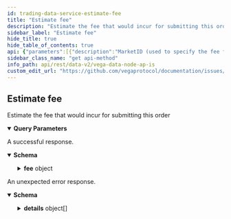 ```yaml
---
id: trading-data-service-estimate-fee
title: "Estimate fee"
description: "Estimate the fee that would incur for submitting this order"
sidebar_label: "Estimate fee"
hide_title: true
hide_table_of_contents: true
api: {"parameters":[{"description":"MarketID (used to specify the fee factors).","in":"query","name":"marketId","required":false,"schema":{"type":"string"}},{"description":"Price (the price at which the order could trade).","in":"query","name":"price","required":false,"schema":{"type":"string"}},{"description":"Size (the size at which the order could eventually trade).","in":"query","name":"size","required":false,"schema":{"format":"uint64","type":"string"}}],"responses":{"200":{"content":{"application/json":{"schema":{"properties":{"fee":{"title":"Summary of the estimated fees for this order if it were to trade now","properties":{"infrastructureFee":{"title":"Fee amount paid for maintaining the Vega infrastructure","type":"string"},"liquidityFee":{"title":"Fee amount paid to market makers","type":"string"},"makerFee":{"title":"Fee amount paid to the non-aggressive party of the trade","type":"string"}},"type":"object"}},"title":"Response to a EstimateFeeRequest, containing the estimated fees for a given order","type":"object"}}},"description":"A successful response."},"default":{"content":{"application/json":{"schema":{"properties":{"code":{"format":"int32","type":"integer"},"details":{"items":{"additionalProperties":{},"properties":{"@type":{"type":"string"}},"type":"object"},"type":"array"},"message":{"type":"string"}},"type":"object"}}},"description":"An unexpected error response."}},"tags":["TradingDataService"],"description":"Estimate the fee that would incur for submitting this order","operationId":"TradingDataService_EstimateFee","method":"get","path":"/api/v2/estimate/fee","servers":[{"url":"https://api.n08.testnet.vega.xyz","description":"n08 (data node)"},{"url":"https://api.n09.testnet.vega.xyz","description":"n09 (data node)"},{"url":"https://api.n11.testnet.vega.xyz","description":"n11 (data node)"},{"url":"https://api.n12.testnet.vega.xyz","description":"n12 (data node)"}],"info":{"title":"Vega data node APIs","version":"v0.66.1"},"postman":{"name":"Estimate fee","description":{"content":"Estimate the fee that would incur for submitting this order","type":"text/plain"},"url":{"path":["api","v2","estimate","fee"],"host":["{{baseUrl}}"],"query":[{"disabled":false,"description":{"content":"MarketID (used to specify the fee factors).","type":"text/plain"},"key":"marketId","value":""},{"disabled":false,"description":{"content":"Price (the price at which the order could trade).","type":"text/plain"},"key":"price","value":""},{"disabled":false,"description":{"content":"Size (the size at which the order could eventually trade).","type":"text/plain"},"key":"size","value":""}],"variable":[]},"header":[{"key":"Accept","value":"application/json"}],"method":"GET"}}
sidebar_class_name: "get api-method"
info_path: api/rest/data-v2/vega-data-node-ap-is
custom_edit_url: "https://github.com/vegaprotocol/documentation/issues/new?labels=documentation&title=[Documentation] Requesting changes to 'Estimate fee' (trading-data-service-estimate-fee)"
---
```



## Estimate fee



Estimate the fee that would incur for submitting this order

<details style={{"marginBottom":"1rem"}} data-collapsed={false} open={true}><summary style={{}}><strong>Query Parameters</strong></summary><div><ul><ParamsItem className={"paramsItem"} param={{"description":"MarketID (used to specify the fee factors).","in":"query","name":"marketId","required":false,"schema":{"type":"string"}}}></ParamsItem><ParamsItem className={"paramsItem"} param={{"description":"Price (the price at which the order could trade).","in":"query","name":"price","required":false,"schema":{"type":"string"}}}></ParamsItem><ParamsItem className={"paramsItem"} param={{"description":"Size (the size at which the order could eventually trade).","in":"query","name":"size","required":false,"schema":{"format":"uint64","type":"string"}}}></ParamsItem></ul></div></details><div><ApiTabs><TabItem label={"200"} value={"200"}><div>

A successful response.

</div><div><MimeTabs schemaType={"response"}><TabItem label={"application/json"} value={"application/json"}><SchemaTabs><TabItem label={"Schema"} value={"Schema"}><details style={{}} data-collapsed={false} open={true}><summary style={{"textAlign":"left"}}><strong>Schema</strong></summary><div style={{"textAlign":"left","marginLeft":"1rem"}}></div><ul style={{"marginLeft":"1rem"}}><SchemaItem collapsible={true} className={"schemaItem"}><details style={{}}><summary style={{}}><strong>fee</strong><span style={{"opacity":"0.6"}}> object</span></summary><div style={{"marginLeft":"1rem"}}><SchemaItem collapsible={false} name={"infrastructureFee"} required={false} schemaDescription={undefined} schemaName={"Fee amount paid for maintaining the Vega infrastructure"} qualifierMessage={undefined} defaultValue={undefined}></SchemaItem><SchemaItem collapsible={false} name={"liquidityFee"} required={false} schemaDescription={undefined} schemaName={"Fee amount paid to market makers"} qualifierMessage={undefined} defaultValue={undefined}></SchemaItem><SchemaItem collapsible={false} name={"makerFee"} required={false} schemaDescription={undefined} schemaName={"Fee amount paid to the non-aggressive party of the trade"} qualifierMessage={undefined} defaultValue={undefined}></SchemaItem></div></details></SchemaItem></ul></details></TabItem><TabItem label={"Example (from schema)"} value={"Example (from schema)"}><ResponseSamples responseExample={"{\n  \"fee\": {\n    \"infrastructureFee\": \"string\",\n    \"liquidityFee\": \"string\",\n    \"makerFee\": \"string\"\n  }\n}"} language={"json"}></ResponseSamples></TabItem></SchemaTabs></TabItem></MimeTabs></div></TabItem><TabItem label={"default"} value={"default"}><div>

An unexpected error response.

</div><div><MimeTabs schemaType={"response"}><TabItem label={"application/json"} value={"application/json"}><SchemaTabs><TabItem label={"Schema"} value={"Schema"}><details style={{}} data-collapsed={false} open={true}><summary style={{"textAlign":"left"}}><strong>Schema</strong></summary><div style={{"textAlign":"left","marginLeft":"1rem"}}></div><ul style={{"marginLeft":"1rem"}}><SchemaItem collapsible={false} name={"code"} required={false} schemaDescription={undefined} schemaName={"int32"} qualifierMessage={undefined} defaultValue={undefined}></SchemaItem><SchemaItem collapsible={true} className={"schemaItem"}><details style={{}}><summary style={{}}><strong>details</strong><span style={{"opacity":"0.6"}}> object[]</span></summary><div style={{"marginLeft":"1rem"}}><SchemaItem collapsible={false} name={"@type"} required={false} schemaDescription={undefined} schemaName={"string"} qualifierMessage={undefined} defaultValue={undefined}></SchemaItem></div></details></SchemaItem><SchemaItem collapsible={false} name={"message"} required={false} schemaDescription={undefined} schemaName={"string"} qualifierMessage={undefined} defaultValue={undefined}></SchemaItem></ul></details></TabItem><TabItem label={"Example (from schema)"} value={"Example (from schema)"}><ResponseSamples responseExample={"{\n  \"code\": 0,\n  \"details\": [\n    {\n      \"@type\": \"string\"\n    }\n  ],\n  \"message\": \"string\"\n}"} language={"json"}></ResponseSamples></TabItem></SchemaTabs></TabItem></MimeTabs></div></TabItem></ApiTabs></div>
